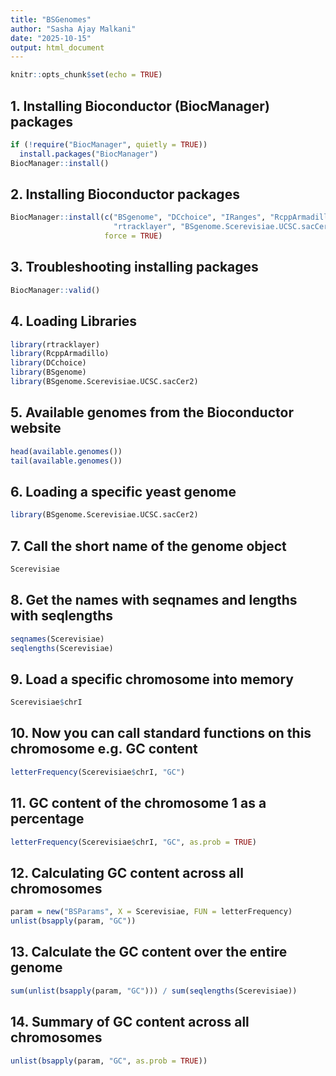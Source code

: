 ```yaml
---
title: "BSGenomes"
author: "Sasha Ajay Malkani"
date: "2025-10-15"
output: html_document
---
```


```r
knitr::opts_chunk$set(echo = TRUE)
```

## 1. Installing Bioconductor (BiocManager) packages

```r
if (!require("BiocManager", quietly = TRUE))
  install.packages("BiocManager")
BiocManager::install()

```

## 2. Installing Bioconductor packages

```r
BiocManager::install(c("BSgenome", "DCchoice", "IRanges", "RcppArmadillo",
                       "rtracklayer", "BSgenome.Scerevisiae.UCSC.sacCer2" ), 
                     force = TRUE)

```

## 3. Troubleshooting installing packages

```r
BiocManager::valid()

```

## 4. Loading Libraries

```r
library(rtracklayer)
library(RcppArmadillo)
library(DCchoice)
library(BSgenome)
library(BSgenome.Scerevisiae.UCSC.sacCer2)

```

## 5. Available genomes from the Bioconductor website

```r
head(available.genomes())
tail(available.genomes())

```

## 6. Loading a specific yeast genome

```r
library(BSgenome.Scerevisiae.UCSC.sacCer2)

```

## 7. Call the short name of the genome object

```r
Scerevisiae

```

## 8. Get the names with seqnames and lengths with seqlengths

```r
seqnames(Scerevisiae)
seqlengths(Scerevisiae)

```

## 9. Load a specific chromosome into memory

```r
Scerevisiae$chrI

```

## 10. Now you can call standard functions on this chromosome e.g. GC content

```r
letterFrequency(Scerevisiae$chrI, "GC")

```

## 11. GC content of the chromosome 1 as a percentage

```r
letterFrequency(Scerevisiae$chrI, "GC", as.prob = TRUE)

```

## 12. Calculating GC content across all chromosomes

```r
param = new("BSParams", X = Scerevisiae, FUN = letterFrequency)
unlist(bsapply(param, "GC"))

```

## 13. Calculate the GC content over the entire genome

```r
sum(unlist(bsapply(param, "GC"))) / sum(seqlengths(Scerevisiae))

```

## 14. Summary of GC content across all chromosomes

```r
unlist(bsapply(param, "GC", as.prob = TRUE))

```





